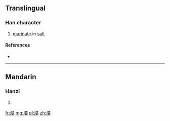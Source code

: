 {{also|灠}}
==Translingual==

===Han character===
{{Han char|rn=85|rad=水|as=11|sn=14|four=|canj=EDDV}}

# [[marinate]] in [[salt]]

====References====
* {{Han ref|kx=0646.220|dkj=18156|dj=1056.030|hdz=31716.060|uh=6F24|ud=28452}}

----

==Mandarin==

===Hanzi===
{{cmn-hanzi|tra=灠|pin=[[gān]] ([[gan1]]), [[lǎn]] ([[lan3]])|wg=kan<sup>1</sup>, lan<sup>3</sup>}}

# {{defn|lang=cmn|sort=水11}}

[[fr:漤]]
[[mg:漤]]
[[pl:漤]]
[[zh:漤]]